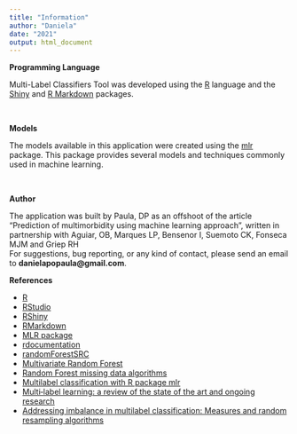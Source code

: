---
title: "Information"
author: "Daniela"
date: "2021"
output: html_document
---

**Programming Language**

Multi-Label Classifiers Tool was developed using the [R](https://www.r-project.org/) language and the [Shiny](http://shiny.rstudio.com/) and [R Markdown](https://rmarkdown.rstudio.com/) packages.

<br>


**Models**

The models available in this application were created using the [mlr](https://mlr.mlr-org.com/) package. This package provides several models and techniques commonly used in machine learning.


<br>


**Author**

The application was built by Paula, DP as an offshoot of the article "Prediction of multimorbidity using machine learning approach", written in partnership with Aguiar, OB, Marques LP, Bensenor I, Suemoto CK, Fonseca MJM and Griep RH <br>
For suggestions, bug reporting, or any kind of contact, please send an email to **danielapopaula@gmail.com**.
<br>



**References**

- [R](https://www.r-project.org/)
- [RStudio](https://www.rstudio.com/)
- [RShiny](http://shiny.rstudio.com/)
- [RMarkdown](https://rmarkdown.rstudio.com/)
- [MLR package](https://mlr.mlr-org.com/)
- [rdocumentation](https://www.rdocumentation.org/packages/MultivariateRandomForest/versions/1.1/topics/MultivariateRandomForest) <br>
- [randomForestSRC](https://cran.r-project.org/web/packages/randomForestSRC/randomForestSRC.pdf)  <br>
- [Multivariate Random Forest ](https://wires.onlinelibrary.wiley.com/doi/10.1002/widm.12) <br>
- [Random Forest missing data algorithms](https://onlinelibrary.wiley.com/doi/10.1002/sam.11348) <br>
- [ Multilabel classification with R package mlr](https://arxiv.org/pdf/1703.08991.pdf) <br>
- [Multi‐label learning: a review of the state of the art and ongoing research](https://wires.onlinelibrary.wiley.com/doi/10.1002/widm.1139)<br>
- [ Addressing imbalance in multilabel classification: Measures and random resampling algorithms](https://www.sciencedirect.com/science/article/abs/pii/S0925231215004269?via%3Dihub)

<br>

